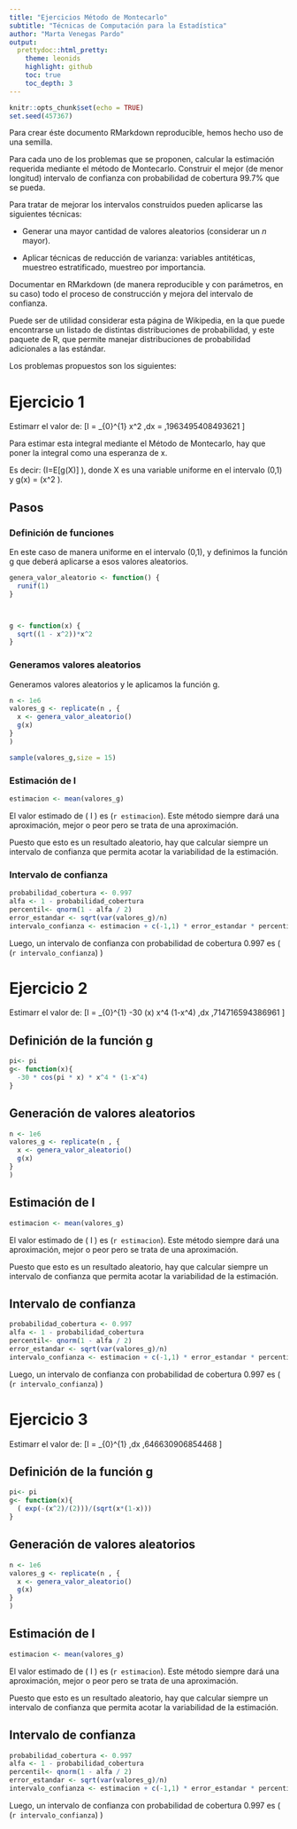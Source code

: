 ```yaml
---
title: "Ejercicios Método de Montecarlo"
subtitle: "Técnicas de Computación para la Estadística"
author: "Marta Venegas Pardo"
output: 
  prettydoc::html_pretty:
    theme: leonids
    highlight: github
    toc: true
    toc_depth: 3
---
```


```r
knitr::opts_chunk$set(echo = TRUE)
set.seed(457367)
```

Para crear éste documento RMarkdown reproducible, hemos hecho uso de una semilla.


Para cada uno de los problemas que se proponen, calcular la estimación requerida mediante el método de Montecarlo. Construir el mejor (de menor longitud) intervalo de confianza con probabilidad de cobertura 99.7% que se pueda. 

Para tratar de mejorar los intervalos construidos pueden aplicarse las siguientes técnicas:

- Generar una mayor cantidad de valores aleatorios (considerar un $n$ mayor).

- Aplicar técnicas de reducción de varianza: variables antitéticas, muestreo estratificado, muestreo por importancia.

Documentar en RMarkdown (de manera reproducible y con parámetros, en su caso) todo el proceso de construcción y mejora del intervalo de confianza.

Puede ser de utilidad considerar esta página de Wikipedia, en la que puede encontrarse un listado de distintas distribuciones de probabilidad, y este paquete de R, que permite manejar distribuciones de probabilidad adicionales a las estándar.

Los problemas propuestos son los siguientes:


# Ejercicio 1

Estimarr el valor de: 
\[I =
  \int_{0}^{1} x^2 \sqrt{1-x^2}  \,dx = \dfrac{\pi}{16} \simeq 0,1963495408493621
\]

Para estimar esta integral mediante el Método de Montecarlo, hay que poner la integral como una esperanza de x.

Es decir: \(I=E[g(X)] \), donde X es una variable uniforme en el intervalo (0,1) y g(x) = \(x^2 \sqrt{1-x^2}\).

## Pasos

### Definición de funciones

En este caso de manera uniforme en el intervalo (0,1), y definimos la función g que deberá aplicarse a esos valores aleatorios.

```r
genera_valor_aleatorio <- function() {
  runif(1)
}



g <- function(x) {
  sqrt((1 - x^2))*x^2
}
```

### Generamos valores aleatorios 

Generamos valores aleatorios y le aplicamos la función g.

```r
n <- 1e6
valores_g <- replicate(n , {
  x <- genera_valor_aleatorio()
  g(x)
}
)
```

```r
sample(valores_g,size = 15)
```

### Estimación de I

```r
estimacion <- mean(valores_g)
```



El valor estimado de \( I \) es \(`r estimacion`\).
Este método siempre dará una aproximación, mejor o peor pero se trata de una aproximación.

Puesto que esto es un resultado aleatorio, hay que calcular siempre un intervalo de confianza que permita acotar la variabilidad de la estimación.

### Intervalo de confianza


```r
probabilidad_cobertura <- 0.997
alfa <- 1 - probabilidad_cobertura
percentil<- qnorm(1 - alfa / 2)
error_estandar <- sqrt(var(valores_g)/n)
intervalo_confianza <- estimacion + c(-1,1) * error_estandar * percentil
```


Luego, un intervalo de confianza con probabilidad de cobertura 0.997 es  ( \(`r intervalo_confianza`\) )


# Ejercicio 2


Estimarr el valor de: 
\[I =
  \int_{0}^{1} -30 \cos(\pi x) x^4 (1-x^4)  \,dx  \simeq 1,714716594386961
\]


## Definición de la función g

```r
pi<- pi
g<- function(x){
  -30 * cos(pi * x) * x^4 * (1-x^4)
}
```


## Generación de valores aleatorios


```r
n <- 1e6
valores_g <- replicate(n , {
  x <- genera_valor_aleatorio()
  g(x)
}
)
```




## Estimación de I

```r
estimacion <- mean(valores_g)
```



El valor estimado de \( I \) es \(`r estimacion`\).
Este método siempre dará una aproximación, mejor o peor pero se trata de una aproximación.

Puesto que esto es un resultado aleatorio, hay que calcular siempre un intervalo de confianza que permita acotar la variabilidad de la estimación.


## Intervalo de confianza


```r
probabilidad_cobertura <- 0.997
alfa <- 1 - probabilidad_cobertura
percentil<- qnorm(1 - alfa / 2)
error_estandar <- sqrt(var(valores_g)/n)
intervalo_confianza <- estimacion + c(-1,1) * error_estandar * percentil
```


Luego, un intervalo de confianza con probabilidad de cobertura 0.997 es  ( \(`r intervalo_confianza`\) )





# Ejercicio 3



Estimarr el valor de: 
\[I =
  \int_{0}^{1} 
  \dfrac{e^{- \frac{x^2}{2}}}{\sqrt{x(1-x)}}
  \,dx  \simeq 2,646630906854468
\]


## Definición de la función g

```r
pi<- pi
g<- function(x){
  ( exp(-(x^2)/(2)))/(sqrt(x*(1-x)))
}
```


## Generación de valores aleatorios


```r
n <- 1e6
valores_g <- replicate(n , {
  x <- genera_valor_aleatorio()
  g(x)
}
)
```




## Estimación de I

```r
estimacion <- mean(valores_g)
```



El valor estimado de \( I \) es \(`r estimacion`\).
Este método siempre dará una aproximación, mejor o peor pero se trata de una aproximación.

Puesto que esto es un resultado aleatorio, hay que calcular siempre un intervalo de confianza que permita acotar la variabilidad de la estimación.


## Intervalo de confianza


```r
probabilidad_cobertura <- 0.997
alfa <- 1 - probabilidad_cobertura
percentil<- qnorm(1 - alfa / 2)
error_estandar <- sqrt(var(valores_g)/n)
intervalo_confianza <- estimacion + c(-1,1) * error_estandar * percentil
```


Luego, un intervalo de confianza con probabilidad de cobertura 0.997 es  ( \(`r intervalo_confianza`\) )




